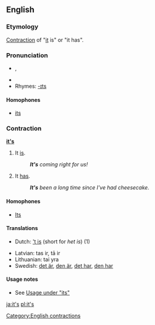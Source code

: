 ==English==

===Etymology===
[[Contraction]] of "[[it]] is" or "it has".

===Pronunciation===
*{{IPA|/ɪts/}}, {{SAMPA|/Its/}}
*{{audio|en-us-it's.ogg|Audio (US)}}
*Rhymes: [[Rhymes:English:-ɪts|-ɪts]]

====Homophones====
*[[its]]

===Contraction===
'''[[it]][['s]]'''

# It [[is]].
#:'''''It's''' coming right for us!''
# It [[has]].
#:'''''It's''' been a long time since I've had cheesecake.''

====Homophones====
*[[Its]]

====Translations====
{{top}}
*Dutch: [['t is]] (short for ''het is'') (1)
{{mid}}
*Latvian: tas ir, tā ir
*Lithuanian: tai yra
*Swedish: [[det är]], [[den är]], [[det har]], [[den har]] 
{{bottom}}

====Usage notes====
*See [[its#Usage|Usage under "its"]]

[[Category:English contractions]]

[[ja:it's]]
[[pl:it's]]